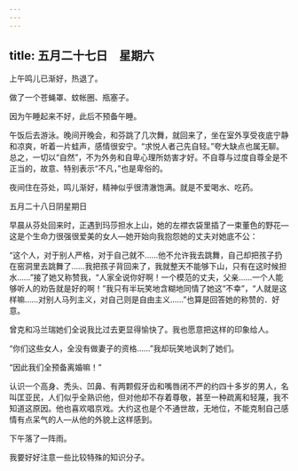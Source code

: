 ```yaml
---
---
---
```

title: 五月二十七日　星期六
---




上午鸣儿已渐好，热退了。

做了一个苍蝇罩、蚊帐圈、瓶塞子。

因为午睡起来不好，此后不预备午睡。

午饭后去游泳。晚间开晚会，和芬跳了几次舞，就回来了，坐在室外享受夜底宁静和凉爽，听着一片蛙声，感情很安宁。“求悦人者己先自轻。”夸大缺点也属无聊。总之，一切以“自然”，不为外务和自卑心理所妨害才好。不自尊与过度自尊全是不正当的，故意、特别表示“不凡，”也是卑俗的。

夜间住在芬处，鸣儿渐好，精神似乎很清澈饱满。就是不爱喝水、吃药。





五月二十八日阴星期日


早晨从芬处回来时，正遇到玛莎担水上山，她的左襟衣袋里插了一束董色的野花―这是个生命力很强很爱美的女人―她开始向我抱怨她的丈夫对她底不公：

“这个人，对于别人严格，对于自己就不……他不允许我去跳舞，自己却把孩子扔在窑洞里去跳舞了……我把孩子背回来了，我就整天不能够下山，只有在这时候担水……”接了她又称赞我，“人家全说你好啊！一个模范的丈夫，父亲……一个人能够听人的劝告就是好的啊！”我只有半玩笑地含糊地同情了她这“不幸”，“人就是这样嘛……对别人马列主义，对自己则是自由主义……”也算是回答她的称赞的．好意。

曾克和冯兰瑞她们全说我比过去更显得愉快了。我也愿意把这样的印象给人。

“你们这些女人，全没有做妻子的资格……”我却玩笑地讽刺了她们。

“因此我们全预备离婚嘛！”

认识一个高身、秃头、凹鼻、有两颗假牙齿和嘴唇闭不严的约四十多岁的男人，名叫匡亚民，人们似乎全熟识他，但对他却不存着尊敬，甚至一种疏离和轻蔑，我不知道这原因。他也喜欢唱京戏。大约这也是个不通世故，无地位，不能克制自己感情有点呆气的人―从他的外貌上这样感到。

下午落了一阵雨。

我要好好注意一些比较特殊的知识分子。
